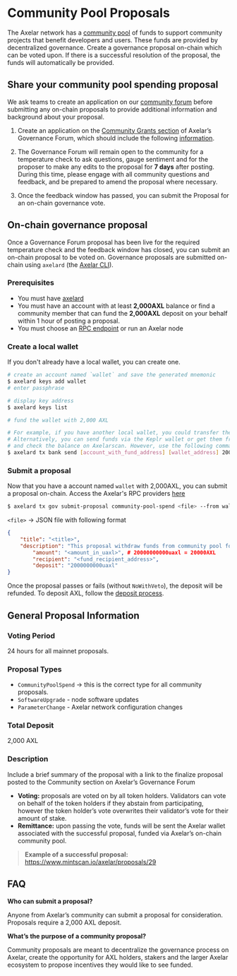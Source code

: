 # Community Pool Proposals

The Axelar network has a [community pool](https://www.mintscan.io/axelar/community-pool) of funds to support community projects that benefit developers and users. These funds are provided by decentralized governance. Create a governance proposal on-chain which can be voted upon. If there is a successful resolution of the proposal, the funds will automatically be provided.

## Share your community pool spending proposal
We ask teams to create an application on our [community forum](https://community.axelar.network/c/governance2/33) before submitting any on-chain proposals to provide additional information and background about your proposal.

1. Create an application on the [Community Grants section](https://community.axelar.network/c/governance2/33) of Axelar’s Governance Forum, which should include the following [information](https://community.axelar.network/t/about-the-community-grants-program/2271).

2. The Governance Forum will remain open to the community for a temperature check to ask questions, gauge sentiment and for the proposer to make any edits to the proposal for **7 days** after posting. During this time, please engage with all community questions and feedback, and be prepared to amend the proposal where necessary.

3. Once the feedback window has passed, you can submit the Proposal for an on-chain governance vote.

## On-chain governance proposal
Once a Governance Forum proposal has been live for the required temperature check and the feedback window has closed, you can submit an on-chain proposal to be voted on. Governance proposals are submitted on-chain using `axelard` (the [Axelar CLI](/learn/cli)).

### Prerequisites

* You must have [axelard](/node/config-node#download-binaries-and-initialize-configuration)
* You must have an account with at least **2,000AXL** balance or find a community member that can fund the **2,000AXL**  deposit on your behalf within 1 hour of posting a proposal.
* You must choose an [RPC endpoint](/resources) or run an Axelar node


### Create a local wallet
If you don't already have a local wallet, you can create one.

```bash
# create an account named `wallet` and save the generated mnemonic
$ axelard keys add wallet 
# enter passphrase

# display key address 
$ axelard keys list

# fund the wallet with 2,000 AXL

# For example, if you have another local wallet, you could transfer the funds with the following command
# Alternatively, you can send funds via the Keplr wallet or get them from a CEX (Centralized Exchange) 
# and check the balance on Axelarscan. However, use the following command to send the funds back.
$ axelard tx bank send [account_with_fund_address] [wallet_address] 2000000000uaxl
```

### Submit a proposal
Now that you have a account named `wallet` with 2,000AXL, you can submit a proposal on-chain. Access the Axelar's RPC providers [here](/resources)

```bash
$ axelard tx gov submit-proposal community-pool-spend <file> --from wallet --chain-id axelar-dojo-1 --node <RPC Endpoint> --gas auto --gas-adjustment 1.2
```


`<file>` → JSON file with following format

```json
{
    "title": "<title>",
    "description": "This proposal withdraw funds from community pool for <purpose> as mentioned here:\n<link>",
		"amount": "<amount_in_uaxl>", # 20000000000uaxl = 20000AXL
		"recipient": "<fund_recipient_address>",
		"deposit": "2000000000uaxl"
}

```

Once the proposal passes or fails (without `NoWithVeto`), the deposit will be refunded. To deposit AXL, follow the [deposit process](https://docs.axelar.dev/cli-docs/v0_31_3/axelard_tx_gov_deposit).


## General Proposal Information

### Voting Period

24 hours for all mainnet proposals.

### Proposal Types

* `CommunityPoolSpend` → this is the correct type for all community proposals. 
* `SoftwareUpgrade` - node software updates
* `ParameterChange` - Axelar network configuration changes

### Total Deposit

2,000 AXL

### Description

Include a brief summary of the proposal with a link to the finalize proposal posted to the Community section on Axelar’s Governance Forum

* **Voting:** proposals are voted on by all token holders. Validators can vote on behalf of the token holders if they abstain from participating, however the token holder’s vote overwrites their validator’s vote for their amount of stake. 
* **Remittance:** upon passing the vote, funds will be sent the Axelar wallet associated with the successful proposal, funded via Axelar’s on-chain community pool. 

> **Example of a successful proposal:** https://www.mintscan.io/axelar/proposals/29

## FAQ

**Who can submit a proposal?**

Anyone from Axelar’s community can submit a proposal for consideration. Proposals require a 2,000 AXL deposit.

**What’s the purpose of a community proposal?**

Community proposals are meant to decentralize the governance process on Axelar, create the opportunity for AXL holders, stakers and the larger Axelar ecosystem to propose incentives they would like to see funded.